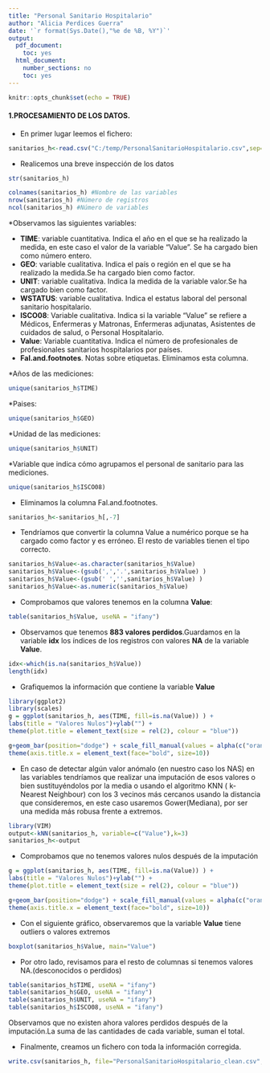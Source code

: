 ---
title: "Personal Sanitario Hospitalario"
author: "Alicia Perdices Guerra"
date: '`r format(Sys.Date(),"%e de %B, %Y")`'
output:
  pdf_document:
    toc: yes
  html_document:
    number_sections: no
    toc: yes
---

```{r setup, include=FALSE}
knitr::opts_chunk$set(echo = TRUE)
```

#### **1.PROCESAMIENTO DE LOS DATOS.**

* En primer lugar leemos el fichero:

```{r}
sanitarios_h<-read.csv("C:/temp/PersonalSanitarioHospitalario.csv",sep= ",")
```
 
* Realicemos una breve inspección de los datos

```{r}
str(sanitarios_h)
```

```{r}
colnames(sanitarios_h) #Nombre de las variables
nrow(sanitarios_h) #Número de registros
ncol(sanitarios_h) #Número de variables
```

*Observamos las siguientes variables:

  * **TIME**: variable cuantitativa. Indica el año en el que se ha realizado la medida, en este caso el valor de la variable "Value". Se ha cargado bien como número entero.
  * **GEO**: variable cualitativa. Indica el país o región en el que se ha realizado la medida.Se ha cargado bien como factor.
  * **UNIT**: variable cualitativa. Indica la medida de la variable valor.Se ha cargado bien como factor.
  * **WSTATUS**: variable cualitativa. Indica el estatus laboral del personal sanitario hospitalario.
  * **ISCO08**: Variable cualitativa. Indica si la variable "Value" se refiere a Médicos, Enfermeras y Matronas, Enfermeras adjunatas, Asistentes de cuidados de salud, o Personal Hospitalario.
  * **Value**: Variable cuantitativa. Indica el número  de profesionales de profesionales sanitarios hospitalarios por países.
  * **Fal.and.footnotes**. Notas sobre etiquetas. Eliminamos esta columna.

*Años de las mediciones:

```{r}
unique(sanitarios_h$TIME)
```

*Paises:

```{r}
unique(sanitarios_h$GEO)
```

*Unidad de las mediciones:

```{r}
unique(sanitarios_h$UNIT)
```

*Variable que indica cómo agrupamos el personal de sanitario para las mediciones.

```{r}
unique(sanitarios_h$ISCO08)
```

* Eliminamos la columna Fal.and.footnotes.

```{r}
sanitarios_h<-sanitarios_h[,-7]
```

* Tendríamos que convertir la columna Value a numérico porque se ha cargado como factor y es erróneo. El resto de variables tienen el tipo correcto.

```{r}
sanitarios_h$Value<-as.character(sanitarios_h$Value)
sanitarios_h$Value<-(gsub(',','.',sanitarios_h$Value) )
sanitarios_h$Value<-(gsub(' ','',sanitarios_h$Value) )
sanitarios_h$Value<-as.numeric(sanitarios_h$Value)
```

* Comprobamos que valores tenemos en la columna **Value**:

```{r}
table(sanitarios_h$Value, useNA = "ifany")
```

* Observamos que tenemos **883 valores perdidos**.Guardamos en la variable **idx** los índices de los registros con valores **NA** de la variable **Value**.

```{r}
idx<-which(is.na(sanitarios_h$Value))
length(idx)

```

* Grafiquemos la información que contiene la variable **Value**

```{r}
library(ggplot2)
library(scales)
g = ggplot(sanitarios_h, aes(TIME, fill=is.na(Value)) ) +
labs(title = "Valores Nulos")+ylab("") +
theme(plot.title = element_text(size = rel(2), colour = "blue"))

g+geom_bar(position="dodge") + scale_fill_manual(values = alpha(c("orange", "blue"), 1)) +
theme(axis.title.x = element_text(face="bold", size=10)) 
```

* En caso de detectar algún valor anómalo (en nuestro caso los NAS) en las variables tendríamos que realizar una imputación de esos valores o bien sustituyéndolos por la media o usando el algoritmo KNN ( k-Nearest Neighbour) con los 3 vecinos más cercanos usando la distancia que consideremos, en este caso usaremos Gower(Mediana), por ser una medida más robusa frente a extremos.

```{r}
library(VIM)
output<-kNN(sanitarios_h, variable=c("Value"),k=3) 
sanitarios_h<-output
```

* Comprobamos que no tenemos valores nulos después de la imputación

```{r}
g = ggplot(sanitarios_h, aes(TIME, fill=is.na(Value)) ) +
labs(title = "Valores Nulos")+ylab("") +
theme(plot.title = element_text(size = rel(2), colour = "blue"))

g+geom_bar(position="dodge") + scale_fill_manual(values = alpha(c("orange", "blue"), 1)) +
theme(axis.title.x = element_text(face="bold", size=10)) 
```

* Con el siguiente gráfico, observaremos que la variable **Value**  tiene outliers o valores extremos

```{r}
boxplot(sanitarios_h$Value, main="Value")
```

* Por otro lado, revisamos para el resto de columnas si tenemos valores NA.(desconocidos o perdidos)

```{r}
table(sanitarios_h$TIME, useNA = "ifany")
table(sanitarios_h$GEO, useNA = "ifany")
table(sanitarios_h$UNIT, useNA = "ifany")
table(sanitarios_h$ISCO08, useNA = "ifany")
```

Observamos que no existen ahora valores perdidos después de la imputación.La suma de las cantidades de cada variable, suman el total.

* Finalmente, creamos un fichero con toda la información corregida.

```{r}
write.csv(sanitarios_h, file="PersonalSanitarioHospitalario_clean.csv", row.names = FALSE)
```

